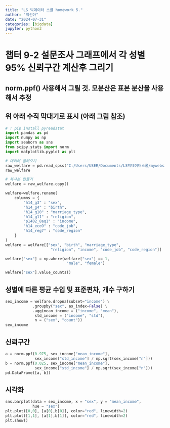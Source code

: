 ```yaml
---
title: "LS 빅데이터 스쿨 homework 5."
author: "백선아"
date: "2024-07-31"
categories: [bigdata]
jupyter: python3
---
```


# 챕터 9-2 설문조사 그래프에서 각 성별 95% 신뢰구간 계산후 그리기
## norm.ppf() 사용해서 그릴 것. 모분산은 표본 분산을 사용해서 추정
## 위 아래 수직 막대기로 표시 (아래 그림 참조)
```python
# ! pip install pyreadstat
import pandas as pd
import numpy as np
import seaborn as sns
from scipy.stats import norm
import matplotlib.pyplot as plt 

# 데이터 불러오기 
raw_welfare = pd.read_spss("C:/Users/USER/Documents/LS빅데이터스쿨/mywebsite/data/koweps/Koweps_hpwc14_2019_beta2.sav")
raw_welfare

# 복사본 만들기
welfare = raw_welfare.copy()

welfare=welfare.rename(
    columns = {
        "h14_g3" : "sex",
        "h14_g4" : "birth",
        "h14_g10" : "marriage_type",
        "h14_g11" : "religion",
        "p1402_8aq1" : "income",
        "h14_eco9" : "code_job",
        "h14_reg7" : "code_region"
    }
)
welfare = welfare[["sex", "birth", "marriage_type",
                    "religion", "income", "code_job", "code_region"]]

welfare["sex"] = np.where(welfare["sex"] == 1, 
                           "male", "female")

welfare["sex"].value_counts()


```
## 성별에 따른 평균 수입 및 표준편차, 개수 구하기
```python
sex_income = welfare.dropna(subset="income") \
            .groupby("sex", as_index=False) \
            .agg(mean_income = ("income", "mean"),
             std_income = ("income", "std"),
             n = ("sex", "count"))
sex_income

```
## 신뢰구간
```python
a = norm.ppf(0.975, sex_income["mean_income"],
             sex_income["std_income"] / np.sqrt(sex_income["n"]))
b = norm.ppf(0.025, sex_income["mean_income"],
             sex_income["std_income"] / np.sqrt(sex_income["n"]))
pd.DataFrame([a, b])             
```
## 시각화
```python
sns.barplot(data = sex_income, x = "sex", y = "mean_income",
            hue = "sex")
plt.plot([0,0], [a[0],b[0]], color="red", linewidth=2)           
plt.plot([1,1], [a[1],b[1]], color="red", linewidth=2)
plt.show()
```

